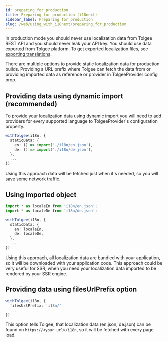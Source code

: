 ```yaml
---
id: preparing_for_production
title: Preparing for production (i18next)
sidebar_label: Preparing for production
slug: /web/using_with_i18next/preparing_for_production
---
```

In production mode you should never use localization data from Tolgee REST API and you should never leak your API key.
You should use data exported from Tolgee platform.
To get exported localization files, see [exporting translations](server_and_web_app/exporting_translations.mdx).

There are multiple options to provide static localization data for production builds. Providing a URL prefix where Tolgee can
fetch the data from or providing imported data as reference or provider in TolgeeProvider config prop.

## Providing data using dynamic import (recommended)

To provide your localization data using dynamic import you will need to add providers for every supported language to
TolgeeProvider's configuration property.

```ts
withTolgee(i18n, {
  staticData: {
    en: () => import('./i18n/en.json'),
    de: () => import('./i18n/de.json'),
  },
  ...
})
```

Using this approach data will be fetched just when it's needed, so you will save some network traffic.

## Using imported object
```ts
import * as localeEn from 'i18n/en.json';
import * as localeDe from 'i18n/de.json';

withTolgee(i18n, {
  staticData: {
    en: localeEn,
    de: localeDe,
  },
  ...
})
```

Using this approach, all localization data are bundled with your application, so it will be downloaded with your application code.
This approach could be very useful for SSR, when you need your localization data imported to be rendered by your SSR engine.

## Providing data using filesUrlPrefix option
```ts
withTolgee(i18n, {
  filesUrlPrefix: 'i18n/'
  ...
})
```

This option tells Tolgee, that localization data (en.json, de.json) can be found on `https://<your url>/i18n`,
so it will be fetched with every page load.
